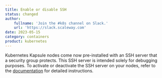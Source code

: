 ```yaml
---
title: Enable or disable SSH
status: changed
author:
    fullname: 'Join the #k8s channel on Slack.'
    url: 'https://slack.scaleway.com'
date: 2023-05-15
category: containers
product: kubernetes
---
```


Kubernetes Kapsule nodes come now pre-installed with an SSH server that a security group protects. This SSH server is intended solely for debugging purposes. To activate or deactivate the SSH server on your nodes, refer to the [documentation](https://www.scaleway.com/en/docs/kubernetes/how-to/enable-disable-ssh/) for detailed instructions.

